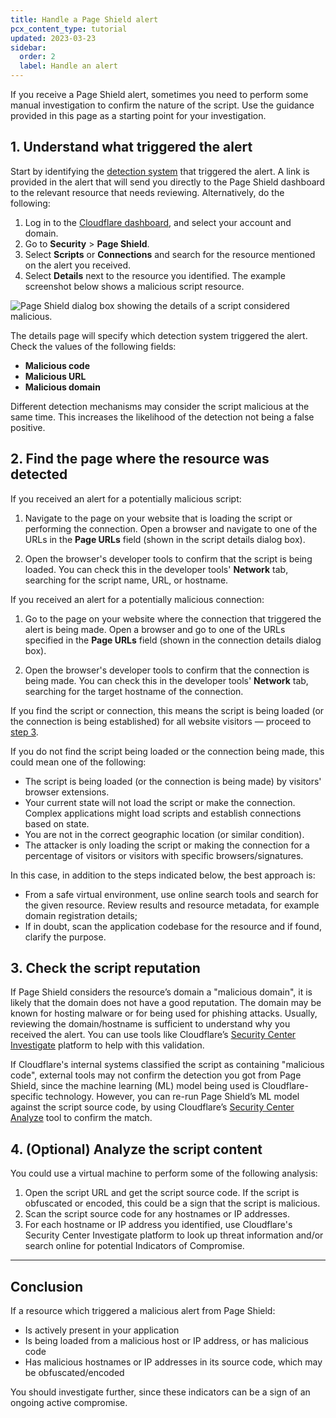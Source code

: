 ```yaml
---
title: Handle a Page Shield alert
pcx_content_type: tutorial
updated: 2023-03-23
sidebar:
  order: 2
  label: Handle an alert
---
```


If you receive a Page Shield alert, sometimes you need to perform some manual investigation to confirm the nature of the script. Use the guidance provided in this page as a starting point for your investigation.

## 1. Understand what triggered the alert

Start by identifying the [detection system](/page-shield/how-it-works/malicious-script-detection/) that triggered the alert. A link is provided in the alert that will send you directly to the Page Shield dashboard to the relevant resource that needs reviewing. Alternatively, do the following:

1. Log in to the [Cloudflare dashboard](https://dash.cloudflare.com/), and select your account and domain.
2. Go to **Security** > **Page Shield**.
3. Select **Scripts** or **Connections** and search for the resource mentioned on the alert you received.
4. Select **Details** next to the resource you identified. The example screenshot below shows a malicious script resource.

![Page Shield dialog box showing the details of a script considered malicious.](~/assets/images/page-shield/handle-alert-malicious-script-example.png)

The details page will specify which detection system triggered the alert. Check the values of the following fields:

- **Malicious code**
- **Malicious URL**
- **Malicious domain**

Different detection mechanisms may consider the script malicious at the same time. This increases the likelihood of the detection not being a false positive.

## 2. Find the page where the resource was detected

If you received an alert for a potentially malicious script:

1. Navigate to the page on your website that is loading the script or performing the connection. Open a browser and navigate to one of the URLs in the **Page URLs** field (shown in the script details dialog box).

2. Open the browser's developer tools to confirm that the script is being loaded. You can check this in the developer tools' **Network** tab, searching for the script name, URL, or hostname.

If you received an alert for a potentially malicious connection:

1. Go to the page on your website where the connection that triggered the alert is being made. Open a browser and go to one of the URLs specified in the **Page URLs** field (shown in the connection details dialog box).

2. Open the browser's developer tools to confirm that the connection is being made. You can check this in the developer tools' **Network** tab, searching for the target hostname of the connection.

If you find the script or connection, this means the script is being loaded (or the connection is being established) for all website visitors — proceed to [step 3](#3-check-the-script-reputation).

If you do not find the script being loaded or the connection being made, this could mean one of the following:

- The script is being loaded (or the connection is being made) by visitors' browser extensions.
- Your current state will not load the script or make the connection. Complex applications might load scripts and establish connections based on state.
- You are not in the correct geographic location (or similar condition).
- The attacker is only loading the script or making the connection for a percentage of visitors or visitors with specific browsers/signatures.

In this case, in addition to the steps indicated below, the best approach is:

- From a safe virtual environment, use online search tools and search for the given resource. Review results and resource metadata, for example domain registration details;
- If in doubt, scan the application codebase for the resource and if found, clarify the purpose.

## 3. Check the script reputation

If Page Shield considers the resource’s domain a "malicious domain", it is likely that the domain does not have a good reputation. The domain may be known for hosting malware or for being used for phishing attacks. Usually, reviewing the domain/hostname is sufficient to understand why you received the alert. You can use tools like Cloudflare’s [Security Center Investigate](https://dash.cloudflare.com/?to=/:account/security-center/investigate) platform to help with this validation.

If Cloudflare's internal systems classified the script as containing "malicious code", external tools may not confirm the detection you got from Page Shield, since the machine learning (ML) model being used is Cloudflare-specific technology. However, you can re-run Page Shield’s ML model against the script source code, by using Cloudflare’s [Security Center Analyze](https://dash.cloudflare.com/?to=/:account/security-center/investigate/analyze) tool to confirm the match.

## 4. (Optional) Analyze the script content

You could use a virtual machine to perform some of the following analysis:

1. Open the script URL and get the script source code. If the script is obfuscated or encoded, this could be a sign that the script is malicious.
2. Scan the script source code for any hostnames or IP addresses.
3. For each hostname or IP address you identified, use Cloudflare's Security Center Investigate platform to look up threat information and/or search online for potential Indicators of Compromise.

---

## Conclusion

If a resource which triggered a malicious alert from Page Shield:

- Is actively present in your application
- Is being loaded from a malicious host or IP address, or has malicious code
- Has malicious hostnames or IP addresses in its source code, which may be obfuscated/encoded

You should investigate further, since these indicators can be a sign of an ongoing active compromise.
